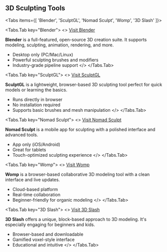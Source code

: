 ## 3D Sculpting Tools


<Tabs items={[
  'Blender',
  'SculptGL',
  'Nomad Sculpt',
  'Womp',
  '3D Slash'
]}>

<Tabs.Tab key="Blender">
<>
[Visit Blender](https://www.blender.org/)

**Blender** is a full-featured, open-source 3D creation suite. It supports modeling, sculpting, animation, rendering, and more.

- Desktop only (PC/Mac/Linux)
- Powerful sculpting brushes and modifiers
- Industry-grade pipeline support
</>
</Tabs.Tab>

<Tabs.Tab key="SculptGL">
<>
[Visit SculptGL](https://stephaneginier.com/sculptgl/)

**SculptGL** is a lightweight, browser-based 3D sculpting tool perfect for quick models or learning the basics.

- Runs directly in browser
- No installation required
- Supports basic brushes and mesh manipulation
</>
</Tabs.Tab>

<Tabs.Tab key="Nomad Sculpt">
<>
[Visit Nomad Sculpt](https://nomadsculpt.com/)

**Nomad Sculpt** is a mobile app for sculpting with a polished interface and advanced tools.

- App only (iOS/Android)
- Great for tablets
- Touch-optimized sculpting experience
</>
</Tabs.Tab>

<Tabs.Tab key="Womp">
<>
[Visit Womp](https://womp.com/)

**Womp** is a browser-based collaborative 3D modeling tool with a clean interface and live updates.

- Cloud-based platform
- Real-time collaboration
- Beginner-friendly for organic modeling
</>
</Tabs.Tab>

<Tabs.Tab key="3D Slash">
<>
[Visit 3D Slash](https://www.3dslash.net/index.php)

**3D Slash** offers a unique, block-based approach to 3D modeling. It's especially engaging for beginners and kids.

- Browser-based and downloadable
- Gamified voxel-style interface
- Educational and intuitive
</>
</Tabs.Tab>

</Tabs>
